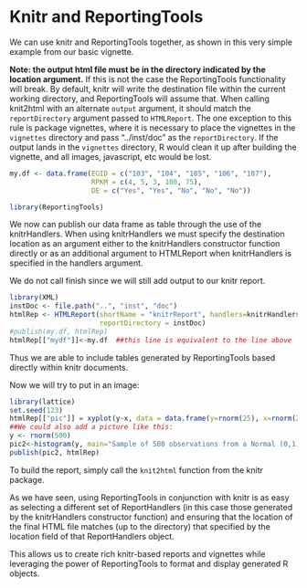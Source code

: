 <!--
%\VignetteEngine{knitr}
%\VignetteIndexEntry{Knitr and ReportingTools}
-->

Knitr and ReportingTools
===============================================

       
We can use knitr and ReportingTools together, as shown in this very simple example from our basic vignette.

 **Note: the output html file must be in the directory indicated by
   the location argument.** If this is not the case the ReportingTools
   functionality will break. By default, knitr will write the
   destination file within the current working directory, and
   ReportingTools will assume that.  When calling knit2html with an
   alternate `output` argument, it should match the `reportDirectory`
   argument passed to `HTMLReport`. The one exception to this rule is
   package vignettes, where it is necessary to place the vignettes in
   the `vignettes` directory and pass "../inst/doc" as the
   `reportDirectory`. If the output lands in the `vignettes`
   directory, R would clean it up after building the vignette, and all
   images, javascript, etc would be lost.

 

```r
my.df <- data.frame(EGID = c("103", "104", "105", "106", "107"),
                    RPKM = c(4, 5, 3, 100, 75),
                    DE = c("Yes", "Yes", "No", "No", "No"))

library(ReportingTools)
```
We now can publish our data frame as table through the use of the knitrHandlers.  When using knitrHandlers we must specify the destination location as an argument either to the knitrHandlers constructor function directly or as an additional argument to HTMLReport when knitrHandlers is specified  in the handlers argument.

We do not call finish since we will still add output to our knitr report.

```r
library(XML)
instDoc <- file.path("..", "inst", "doc")
htmlRep <- HTMLReport(shortName = "knitrReport", handlers=knitrHandlers,
                      reportDirectory = instDoc)
#publish(my.df, htmlRep)
htmlRep[["mydf"]]<-my.df  ##this line is equivalent to the line above
```
Thus we are able to include tables generated by ReportingTools based directly within knitr documents.

Now we will try to put in an image:

```r
library(lattice)
set.seed(123)
htmlRep[["pic"]] = xyplot(y~x, data = data.frame(y=rnorm(25), x=rnorm(25)))
##We could also add a picture like this:
y <- rnorm(500)
pic2<-histogram(y, main="Sample of 500 observations from a Normal (0,1)")
publish(pic2, htmlRep)
```

To build the report, simply call the `knit2html` function from the
knitr package.

As we have seen, using ReportingTools in conjunction with knitr is as easy as selecting a different set of ReportHandlers (in this case those generated by the knitrHandlers constructor function) and ensuring that the location of the final HTML file matches (up to the directory) that specified by the location field of that ReportHandlers object.

This allows us to create rich knitr-based reports and vignettes while leveraging the power of ReportingTools to format and display generated R objects.
